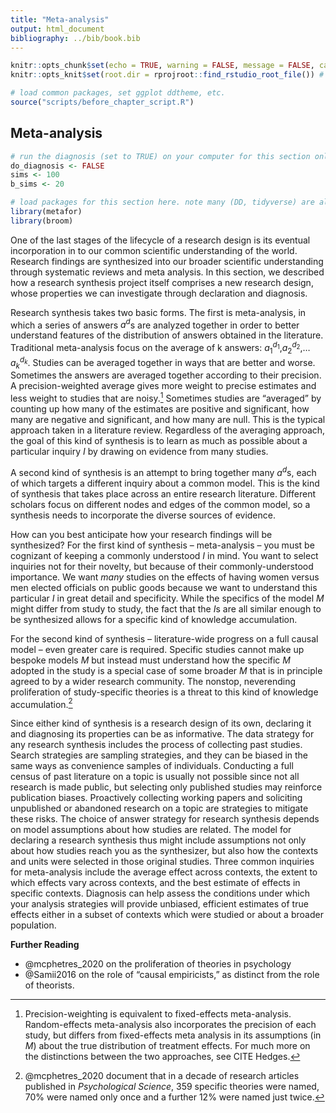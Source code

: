 ```yaml
---
title: "Meta-analysis"
output: html_document
bibliography: ../bib/book.bib 
---
```


<!-- note do_bookdown is set in index.rmd, so we know if you're running just this .Rmd or compiling the book-->
```r
knitr::opts_chunk$set(echo = TRUE, warning = FALSE, message = FALSE, cache = FALSE)
knitr::opts_knit$set(root.dir = rprojroot::find_rstudio_root_file()) # files are all relative to RStudio project home
```

```r
# load common packages, set ggplot ddtheme, etc.
source("scripts/before_chapter_script.R")
```

<!-- start post here, do not edit above -->

## Meta-analysis

<!-- make sure to rename the section title below -->

```r
# run the diagnosis (set to TRUE) on your computer for this section only before pushing to Github. no diagnosis will ever take place on github.
do_diagnosis <- FALSE
sims <- 100
b_sims <- 20
```

```r
# load packages for this section here. note many (DD, tidyverse) are already available, see scripts/package-list.R
library(metafor)
library(broom)
```

One of the last stages of the lifecycle of a research design is its eventual incorporation in to our common scientific understanding of the world. Research findings are synthesized into our broader scientific understanding through systematic reviews and meta analysis. In this section, we described how a research synthesis project itself comprises a new research design, whose properties we can investigate through declaration and diagnosis.

Research synthesis takes two basic forms. The first is meta-analysis, in which a series of answers $a^d$s are analyzed together in order to better understand features of the distribution of answers obtained in the literature. Traditional meta-analysis focus on the average of k answers: $a_1^{d_1}$,$a_2^{d_2}$,...$a_k^{d_k}$. Studies can be averaged together in ways that are better and worse. Sometimes the answers are averaged together according to their precision. A precision-weighted average gives more weight to precise estimates and less weight to studies that are noisy.^[Precision-weighting is equivalent to fixed-effects meta-analysis. Random-effects meta-analysis also incorporates the precision of each study, but differs from fixed-effects meta analysis in its assumptions (in $M$) about the true distribution of treatment effects. For much more on the distinctions between the two approaches, see CITE Hedges.] Sometimes studies are "averaged" by counting up how many of the estimates are positive and significant, how many are negative and significant, and how many are null. This is the typical approach taken in a literature review. Regardless of the averaging approach, the goal of this kind of synthesis is to learn as much as possible about a particular inquiry $I$ by drawing on evidence from many studies.

A second kind of synthesis is an attempt to bring together many $a^d$s, each of which targets a different inquiry about a common model. This is the kind of synthesis that takes place across an entire research literature. Different scholars focus on different nodes and edges of the common model, so a synthesis needs to incorporate the diverse sources of evidence. 

How can you best anticipate how your research findings will be synthesized? For the first kind of synthesis -- meta-analysis -- you must be cognizant of keeping a commonly understood $I$ in mind. You want to select inquiries not for their novelty, but because of their commonly-understood importance. We want *many* studies on the effects of having women versus men elected officials on public goods because we want to understand this particular $I$ in great detail and specificity. While the specifics of the model $M$ might differ from study to study, the fact that the $I$s are all similar enough to be synthesized allows for a specific kind of knowledge accumulation.

For the second kind of synthesis -- literature-wide progress on a full causal model -- even greater care is required. Specific studies cannot make up bespoke models $M$ but instead must understand how the specific $M$ adopted in the study is a special case of some broader $M$ that is in principle agreed to by a wider research community. The nonstop, neverending proliferation of study-specific theories is a threat to this kind of knowledge accumulation.^[@mcphetres_2020 document that in a decade of research articles published in *Psychological Science*, 359 specific theories were named, 70% were named only once and a further 12% were named just twice.]

Since either kind of synthesis is a research design of its own, declaring it and diagnosing its properties can be as informative. The data strategy for any research synthesis includes the process of collecting past studies. Search strategies are sampling strategies, and they can be biased in the same ways as convenience samples of individuals. Conducting a full census of past literature on a topic is usually not possible since not all research is made public, but selecting only published studies may reinforce publication biases. Proactively collecting working papers and soliciting unpublished or abandoned research on a topic are strategies to mitigate these risks. The choice of answer strategy for research synthesis depends on model assumptions about how studies are related. The model for declaring a research synthesis thus might include assumptions not only about how studies reach you as the synthesizer, but also how the contexts and units were selected in those original studies. Three common inquiries for meta-analysis include the average effect across contexts, the extent to which effects vary across contexts, and the best estimate of effects in specific contexts. Diagnosis can help assess the conditions under which your analysis strategies will provide unbiased, efficient estimates of true effects either in a subset of contexts which were studied or about a broader population.

**Further Reading**

- @mcphetres_2020 on the proliferation of theories in psychology
- @Samii2016 on the role of "causal empiricists," as distinct from the role of theorists.





<!-- ^[Meta-analysis can sharpen individual study estimates, by leveraging information from other studies about how effects vary, as we describe in [a blog post](https://declaredesign.org/blog/meta-analysis-can-be-used-not-just-to-guess-about-effects-out-of-sample-but-also-to-re-evaluate-effects-in-sample.html).] -->
<!-- -- need to share materials -->
<!-- -- share all the data so meta-analyses can answer other questions from your data -->

<!-- -- meta-analysis is a design too!  -->
<!-- -- model: research designs of your constituent studies, including whether they have good designs! -->
<!-- -- inquiries: population average effect, best estimate of effects in specific contexts, how much effects vary across sites; effects need not be average effect, could be meta-analysis of heterogeneous effects -->
<!-- -- data strategy: how do you select studies, do you include only published studies, etc. -->
<!-- -- answer strategy:  -->


<!-- # ```{r} -->
<!-- # study_design_fixed <-  -->
<!-- #   declare_model(N = 100, U = rnorm(N), potential_outcomes(Y ~ 0.2 * Z + U)) +  -->
<!-- #   declare_inquiry(study_ATE = mean(Y_Z_1 - Y_Z_0)) +  -->
<!-- #   declare_assignment(Z = complete_ra(N, m = 50), legacy = FALSE) +  -->
<!-- #   declare_measurement(Y = reveal_outcomes(Y ~ Z)) +  -->
<!-- #   declare_estimator(Y ~ Z, model = difference_in_means) -->
<!-- #  -->
<!-- # draw_inquiries(study_design_fixed) -->
<!-- #  -->
<!-- # diagnose_design(study_design_fixed, sims = 500) -->
<!-- #  -->
<!-- # study_design_random <-  -->
<!-- #   declare_model(N = 100, U = rnorm(N), potential_outcomes(Y ~ rnorm(1, mean = 0.2, sd = 0.3) * Z + U)) +  -->
<!-- #   declare_inquiry(study_ATE = mean(Y_Z_1 - Y_Z_0)) +  -->
<!-- #   declare_assignment(Z = complete_ra(N, m = 50), legacy = FALSE) +  -->
<!-- #   declare_measurement(Y = reveal_outcomes(Y ~ Z)) +  -->
<!-- #   declare_estimator(Y ~ Z, model = difference_in_means) -->
<!-- #  -->
<!-- # draw_inquiries(study_design_random) -->
<!-- #  -->
<!-- # diagnose_design(study_design_random, sims = 500) -->
<!-- #  -->
<!-- #  -->
<!-- # model <- -->
<!-- #   declare_model(data = simulate_design(study_design_fixed, study_design_random, sims = 100)) -->
<!-- #  -->
<!-- # inquiry <-  -->
<!-- #   declare_inquiry(PATE = 0.2) -->
<!-- #  -->
<!-- # answer_strategy <-  -->
<!-- #   declare_estimator(handler = label_estimator(function(data){ -->
<!-- #     with(data, tidy(rma.uni(yi = estimate, sei = std.error, subset = design_label == "study_design_fixed", method = "REML"), conf.int = TRUE)) -->
<!-- #   }), label = "dFE-eRE", inquiry = "PATE") + -->
<!-- #   declare_estimator(handler = label_estimator(function(data){ -->
<!-- #     with(data, tidy(rma.uni(yi = estimate, sei = std.error, subset = design_label == "study_design_random", method = "REML"), conf.int = TRUE)) -->
<!-- #   }), label = "dRE-eRE", inquiry = "PATE") +  -->
<!-- #   declare_estimator(handler = label_estimator(function(data){ -->
<!-- #     with(data, tidy(rma.uni(yi = estimate, sei = std.error, subset = design_label == "study_design_fixed", method = "FE"), conf.int = TRUE)) -->
<!-- #   }), label = "dFE-eFE", inquiry = "PATE") +  -->
<!-- #   declare_estimator(handler = label_estimator(function(data){ -->
<!-- #     with(data, tidy(rma.uni(yi = estimate, sei = std.error, subset = design_label == "study_design_random", method = "FE"), conf.int = TRUE)) -->
<!-- #   }), label = "dRE-eFE", inquiry = "PATE") -->
<!-- #  -->
<!-- # design <- model + inquiry + answer_strategy -->
<!-- # ``` -->
<!-- #  -->
<!-- # ```{r} -->
<!-- # dat <- draw_data(design) -->
<!-- #  -->
<!-- # est <- get_estimates(design, data = dat) %>%  -->
<!-- #   mutate(y = if_else(str_detect(estimator_label, "eRE"), 0.07, -0.07), -->
<!-- #          plot_label = if_else(str_detect(estimator_label, "eRE"), "RE", "FE"), -->
<!-- #          design_label = if_else(str_detect(estimator_label, "dRE"), "study_design_random", "study_design_fixed")) -->
<!-- #  -->
<!-- # dat %>%  -->
<!-- #   ggplot(aes(x = estimate, y = 0, size = 1/std.error)) +  -->
<!-- #   geom_jitter(height = 0.02, width = 0, alpha = 0.5) +  -->
<!-- #   geom_errorbarh(data = est, aes(y = y, xmin = conf.low, xmax = conf.high), size = 0.5, height = 0.005) +  -->
<!-- #   geom_point(data = est, aes(y = y), size = 2.5) +  -->
<!-- #   geom_text(data = est, aes(y = y, label = plot_label), nudge_y = 0.015, size = 4) +  -->
<!-- #   coord_cartesian(ylim = c(-0.1, 0.1)) +  -->
<!-- #   facet_grid(design_label~ .) -->
<!-- # ``` -->
<!-- #  -->
<!-- # ```{r, echo = FALSE, eval = do_diagnosis} -->
<!-- # diagnosis <- diagnose_design(design, sims = sims) -->
<!-- # ``` -->
<!-- #  -->
<!-- # ```{r, echo = FALSE, purl = FALSE} -->
<!-- # # figure out where the dropbox path is, create the directory if it doesn't exist, and name the RDS file -->
<!-- # rds_file_path <- paste0(get_dropbox_path("19_Synthesis"), "/diagnosis.RDS") -->
<!-- # if (do_diagnosis & !exists("do_bookdown")) { -->
<!-- #   write_rds(diagnosis, file = rds_file_path) -->
<!-- # } -->
<!-- # diagnosis <- read_rds(rds_file_path) -->
<!-- # ``` -->
<!-- #  -->
<!-- # ```{r} -->
<!-- # diagnosis %>%  -->
<!-- #   get_diagnosands %>%  -->
<!-- #   transmute( -->
<!-- #     model = if_else(str_detect(estimator_label, "dRE"), "RE", "FE"), -->
<!-- #     estimator = if_else(str_detect(estimator_label, "eRE"), "RE", "FE"), -->
<!-- #     bias, coverage -->
<!-- #   ) %>%  -->
<!-- #   kable(digits = 2) -->
<!-- # ``` -->
<!-- #  -->


<!-- A research synthesis is a "meta MIDA" -->

<!-- M: A model that subsumes portions of the sub Ms -->
<!-- I: This is a summary of all of the Is across the studies -->
<!-- D: This is the inclusion / exclusion criteria. Transformations of the study data. standardization. (sampling, measurement.) -->
<!-- A: things like random effects or fixed effects -->


<!-- $I_1 \approx I_2 \approx I_3$ -->

<!-- Not -->

<!-- $a^M_1 \approx a^M_2 \approx a^M_3$ -->


<!-- Meta-analysis can be used not just to guess about effects out-of-sample but also to re-evaluate effects in sample: https://declaredesign.org/blog/2018-12-11-meta-analysis.html -->

<!-- - don't select on DV -->
<!-- - select on high quality MIDAs (drop those with bias) -->
<!-- - precision weighting (accounting for the quality of the design indirectly!) -->




<!-- ## grab bag -->

<!-- -- systematic reviews are sign and significance, meta-analysis are point estimates -->
